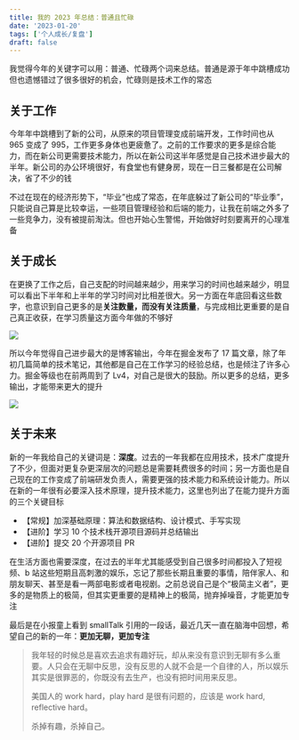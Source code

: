 ```yaml
---
title: 我的 2023 年总结：普通且忙碌
date: '2023-01-20'
tags: ['个人成长/复盘']
draft: false
---
```


我觉得今年的关键字可以用：普通、忙碌两个词来总结。普通是源于年中跳槽成功但也遗憾错过了很多很好的机会，忙碌则是技术工作的常态

## 关于工作

今年年中跳槽到了新的公司，从原来的项目管理变成前端开发，工作时间也从 965 变成了 995，工作更多身体也更疲惫了。之前的工作要求的更多是综合能力，而在新公司更需要技术能力，所以在新公司这半年感觉是自己技术进步最大的半年。新公司的办公环境很好，有食堂也有健身房，现在一日三餐都是在公司解决，省了不少的钱

不过在现在的经济形势下，“毕业”也成了常态，在年底躲过了新公司的“毕业季”，只能说自己算是比较幸运，一些项目管理经验和后端的能力，让我在前端之外多了一些竞争力，没有被提前淘汰。但也开始心生警惕，开始做好时刻要离开的心理准备

## 关于成长

在更换了工作之后，自己支配的时间越来越少，用来学习的时间也越来越少，明显可以看出下半年和上半年的学习时间对比相差很大。另一方面在年底回看这些数字，也意识到自己更多的是**关注数量，而没有关注质量**，与完成相比更重要的是自己真正收获，在学习质量这方面今年做的不够好

![](https://notesimgs.oss-cn-shanghai.aliyuncs.com/img/202405061940497.png)

所以今年觉得自己进步最大的是博客输出，今年在掘金发布了 17 篇文章，除了年初几篇简单的技术笔记，其他都是自己在工作学习的经验总结，也是倾注了许多心力。掘金等级也在前两周到了 Lv4，对自己是很大的鼓励。所以更多的总结，更多输出，才能带来更大的提升

![](https://notesimgs.oss-cn-shanghai.aliyuncs.com/img/202405061941207.png)

## 关于未来

新的一年我给自己的关键词是：**深度**。过去的一年我都在应用技术，技术广度提升了不少，但面对更复杂更深层次的问题总是需要耗费很多的时间；另一方面也是自己现在的工作变成了前端研发负责人，需要更强的技术能力和系统设计能力。所以在新的一年很有必要深入技术原理，提升技术能力，这里也列出了在能力提升方面的三个关键目标

- 【常规】加深基础原理：算法和数据结构、设计模式、手写实现
- 【进阶】学习 10 个技术栈开源项目源码并总结输出
- 【进阶】提交 20 个开源项目 PR

在生活方面也需要深度，在过去的半年尤其能感受到自己很多时间都投入了短视频、b 站这些短期且高刺激的娱乐，忘记了那些长期且重要的事情，陪伴家人、和朋友聊天、甚至是看一两部电影或者电视剧。之前总说自己是个“极简主义者”，更多的是物质上的极简，但其实更重要的是精神上的极简，抛弃掉噪音，才能更加专注

最后是在小报童上看到 smallTalk 引用的一段话，最近几天一直在脑海中回想，希望自己的新的一年：**更加无聊，更加专注**

> 我年轻的时候总是喜欢去追求有趣好玩，却从来没有意识到无聊有多么重要。人只会在无聊中反思，没有反思的人就不会是一个自律的人，所以娱乐其实是很罪恶的，你既没有去生产，也没有把时间用来反思。
>
> 美国人的 work hard，play hard 是很有问题的，应该是 work hard, reflective hard。
>
> 杀掉有趣，杀掉自己。
